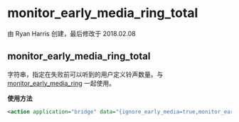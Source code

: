 # monitor_early_media_ring_total 

由 Ryan Harris 创建，最后修改于 2018.02.08

## monitor_early_media_ring_total

字符串，指定在失败前可以听到的用户定义铃声数量。与 [monitor\_early\_media\_ring](../FreeSWITCH-Explained/Dialplan/Variables-Master-List_16352570.mdx#monitor_early_media_ring) 一起使用。

**使用方法**

```xml
<action application="bridge" data="{ignore_early_media=true,monitor_early_media_ring_total=3,monitor_early_media_ring=us_ring:1:440.0+480.0}sofia/dial/string"/>
```